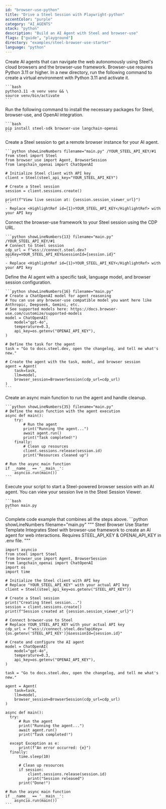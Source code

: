 ```yaml
---
id: "browser-use-python"
title: "Drive a Steel Session with Playwright-python"
accentColor: "purple"
category: "AI_AGENTS"
stack: "python"
description: "Build an AI Agent with Steel and browser-use"
flags: ["guide", "playground"]
directory: "examples/steel-browser-use-starter"
language: "python"
---
```


<Guide>
  <Intro skipLink="#full-code-example">
    Create AI agents that can navigate the web autonomously using Steel's cloud browsers and the browser-use framework.
  </Intro>

  <Step number={1} title="Optional: Prepare your environment">
    Browser-use requires Python 3.11 or higher. In a new directory, run the following command to create a virtual environment with Python 3.11 and activate it.

    ```bash
    python3.11 -m venv venv && \
    source venv/bin/activate
    ```
  </Step>
  
  <Step number={2} title="Install Required Packages">
    Run the following command to install the necessary packages for Steel, browser-use, and OpenAI integration.

    ```bash
    pip install steel-sdk browser-use langchain-openai
    ```
  </Step>

  <Step number={3} title="Start a Steel Session">
    Create a Steel session to get a remote browser instance for your AI agent.

    ```python showLineNumbers filename="main.py" /YOUR_STEEL_API_KEY/#1
    from steel import Steel
    from browser_use import Agent, BrowserSession
    from langchain_openai import ChatOpenAI

    # Initialize Steel client with API key
    client = Steel(steel_api_key="YOUR_STEEL_API_KEY")

    # Create a Steel session
    session = client.sessions.create()

    print(f"View live session at: {session.session_viewer_url}")
    ```
    - Replace <HighlightRef id={1}>YOUR_STEEL_API_KEY</HighlightRef> with your API key
  </Step>

  <Step number={4} title="Define Your Browser and Browser Context">
    Connect the browser-use framework to your Steel session using the CDP URL.

    ```python showLineNumbers{13} filename="main.py" /YOUR_STEEL_API_KEY/#1
    # Connect to Steel session
    cdp_url = f"wss://connect.steel.dev?apiKey=YOUR_STEEL_API_KEY&sessionId={session.id}"
    ```
    - Replace <HighlightRef id={1}>YOUR_STEEL_API_KEY</HighlightRef> with your API key
  </Step>

  <Step number={5} title="Configure Your AI Agent">
    Define the AI agent with a specific task, language model, and browser session configuration.

    ```python showLineNumbers{16} filename="main.py"
    # Create a ChatOpenAI model for agent reasoning
    # You can use any browser-use compatible model you want here like Anthropic, Deepseek, Gemini, etc.
    # See supported models here: https://docs.browser-use.com/customize/supported-models
    model = ChatOpenAI(
        model="gpt-4o",
        temperature=0.3,
        api_key=os.getenv("OPENAI_API_KEY"),
    )

    # Define the task for the agent
    task = "Go to docs.steel.dev, open the changelog, and tell me what's new."

    # Create the agent with the task, model, and browser session
    agent = Agent(
        task=task,
        llm=model,
        browser_session=BrowserSession(cdp_url=cdp_url)
    )
    ```
  </Step>

  <Step number={6} title="Run the Agent">
    Create an async main function to run the agent and handle cleanup.

    ```python showLineNumbers{35} filename="main.py"
    # Define the main function with the agent execution
    async def main():
        try:
            # Run the agent
            print("Running the agent...")
            await agent.run()
            print("Task completed!")
        finally:
            # Clean up resources
            client.sessions.release(session.id)
            print("Resources cleaned up")

    # Run the async main function
    if __name__ == '__main__':
        asyncio.run(main())
    ```
  </Step>

  <Step number={7} title="Run Your Script">
    Execute your script to start a Steel-powered browser session with an AI agent. You can view your session live in the Steel Session Viewer.

    ```bash
    python main.py
    ```
  </Step>

  <FullCodeExample id="full-code-example" title="Full Example">
    Complete code example that combines all the steps above.
    ```python showLineNumbers filename="main.py"
    """
    Steel Browser Use Starter Template
    Integrates Steel with browser-use framework to create an AI agent for web interactions.
    Requires STEEL_API_KEY & OPENAI_API_KEY in .env file.
    """

    import asyncio
    from steel import Steel
    from browser_use import Agent, BrowserSession
    from langchain_openai import ChatOpenAI
    import os
    import time

    # Initialize the Steel client with API key
    # Replace "YOUR_STEEL_API_KEY" with your actual API key
    client = Steel(steel_api_key=os.getenv("STEEL_API_KEY"))

    # Create a Steel session
    print("Creating Steel session...")
    session = client.sessions.create()
    print(f"Session created at {session.session_viewer_url}")

    # Connect browser-use to Steel
    # Replace YOUR_STEEL_API_KEY with your actual API key
    cdp_url = f"wss://connect.steel.dev?apiKey={os.getenv('STEEL_API_KEY')}&sessionId={session.id}"

    # Create and configure the AI agent
    model = ChatOpenAI(
        model="gpt-4o",
        temperature=0.3,
        api_key=os.getenv("OPENAI_API_KEY"),
    )

    task = "Go to docs.steel.dev, open the changelog, and tell me what's new."

    agent = Agent(
        task=task,
        llm=model,
        browser_session=BrowserSession(cdp_url=cdp_url)
    )

    async def main():
      try:
          # Run the agent
          print("Running the agent...")
          await agent.run()
          print("Task completed!")
          
      except Exception as e:
          print(f"An error occurred: {e}")
      finally:
          time.sleep(10)
          
          # Clean up resources
          if session:
              client.sessions.release(session.id)
              print("Session released")
          print("Done!")

    # Run the async main function
    if __name__ == '__main__':
        asyncio.run(main())
    ```
  </FullCodeExample>
</Guide>